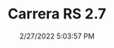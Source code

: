 ---
width: 1333
height: 2000
title: Carrera RS 2.7
description: White Carrera RS "Homologation"
date: 2/27/2022 5:03:57 PM
cameraMake: Sony
cameraModel: ILCE-7M3
lens: FE 35mm F1.4 GM
settingsfStop: f/1.4
settingsISO: ISO 200
settingsShutter: 1/40
settingsFocalLength: 35 mm
---